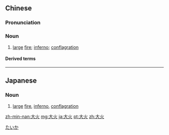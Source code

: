 ==Chinese==
{{zh-forms}}

===Pronunciation===
{{zh-pron
|m=dàhuǒ
|c=daai6 fo2
|h=pfs=thai-fó
|cat=n
}}

===Noun===
{{zh-noun}}

# [[large]] [[fire]]; [[inferno]]; [[conflagration]]

====Derived terms====
{{zh-der|森林大火}}

----

==Japanese==
{{ja-kanjitab|たい|か|yomi=o}}

===Noun===
{{ja-noun|たいか}}

# [[large]] [[fire]], [[inferno]], [[conflagration]]

[[Category:ja:Fire|たいか]]

[[zh-min-nan:大火]]
[[mg:大火]]
[[ja:大火]]
[[pt:大火]]
[[zh:大火]]